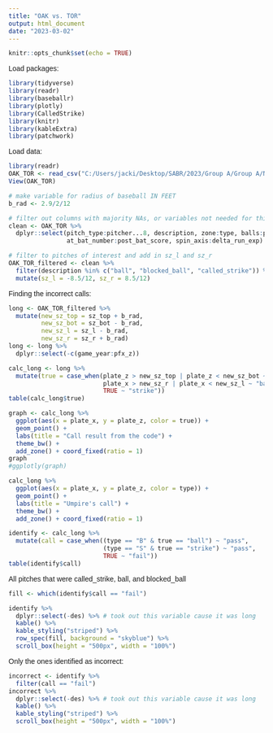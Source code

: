 ```yaml
---
title: "OAK vs. TOR"
output: html_document
date: "2023-03-02"
---
```


<link rel="preconnect" href="https://fonts.googleapis.com">
<link rel="preconnect" href="https://fonts.gstatic.com" crossorigin>
<link href="https://fonts.googleapis.com/css2?family=Open+Sans:wght@300&family=Source+Sans+Pro&display=swap" rel="stylesheet">
<style>

body{
font-family: 'Source Sans Pro', sans-serif;
}

</style>


```r
knitr::opts_chunk$set(echo = TRUE)
```

Load packages:
```r
library(tidyverse)
library(readr)
library(baseballr)
library(plotly)
library(CalledStrike)
library(knitr)
library(kableExtra)
library(patchwork)
```

Load data:
```r
library(readr)
OAK_TOR <- read_csv("C:/Users/jacki/Desktop/SABR/2023/Group A/Group A/Nelson 4-16-22/OAK at TOR 4-16-22.csv")
View(OAK_TOR)

# make variable for radius of baseball IN FEET
b_rad <- 2.9/2/12
```

```r
# filter out columns with majority NAs, or variables not needed for this analysis
clean <- OAK_TOR %>% 
  dplyr::select(pitch_type:pitcher...8, description, zone:type, balls:plate_z, outs_when_up:inning_topbot, sz_top, sz_bot, effective_speed, release_spin_rate, game_pk, release_pos_y,
                at_bat_number:post_bat_score, spin_axis:delta_run_exp)

# filter to pitches of interest and add in sz_l and sz_r
OAK_TOR_filtered <- clean %>% 
  filter(description %in% c("ball", "blocked_ball", "called_strike")) %>% 
  mutate(sz_l = -8.5/12, sz_r = 8.5/12)
```

Finding the incorrect calls:
```r
long <- OAK_TOR_filtered %>% 
  mutate(new_sz_top = sz_top + b_rad,
         new_sz_bot = sz_bot - b_rad,
         new_sz_l = sz_l - b_rad,
         new_sz_r = sz_r + b_rad)
long <- long %>% 
  dplyr::select(-c(game_year:pfx_z))

calc_long <- long %>% 
  mutate(true = case_when(plate_z > new_sz_top | plate_z < new_sz_bot ~ "ball",
                          plate_x > new_sz_r | plate_x < new_sz_l ~ "ball",
                          TRUE ~ "strike"))
table(calc_long$true)

graph <- calc_long %>% 
  ggplot(aes(x = plate_x, y = plate_z, color = true)) +
  geom_point() +
  labs(title = "Call result from the code") +
  theme_bw() +
  add_zone() + coord_fixed(ratio = 1)
graph
#ggplotly(graph)

calc_long %>% 
  ggplot(aes(x = plate_x, y = plate_z, color = type)) +
  geom_point() +
  labs(title = "Umpire's call") +
  theme_bw() +
  add_zone() + coord_fixed(ratio = 1)
```

```r
identify <- calc_long %>% 
  mutate(call = case_when((type == "B" & true == "ball") ~ "pass",
                          (type == "S" & true == "strike") ~ "pass",
                          TRUE ~ "fail"))
table(identify$call)
```

All pitches that were called_strike, ball, and blocked_ball
```r
fill <- which(identify$call == "fail")

identify %>% 
  dplyr::select(-des) %>% # took out this variable cause it was long
  kable() %>% 
  kable_styling("striped") %>% 
  row_spec(fill, background = "skyblue") %>% 
  scroll_box(height = "500px", width = "100%")
```

Only the ones identified as incorrect:
```r
incorrect <- identify %>% 
  filter(call == "fail")
incorrect %>% 
  dplyr::select(-des) %>% # took out this variable cause it was long
  kable() %>% 
  kable_styling("striped") %>% 
  scroll_box(height = "500px", width = "100%")
```




